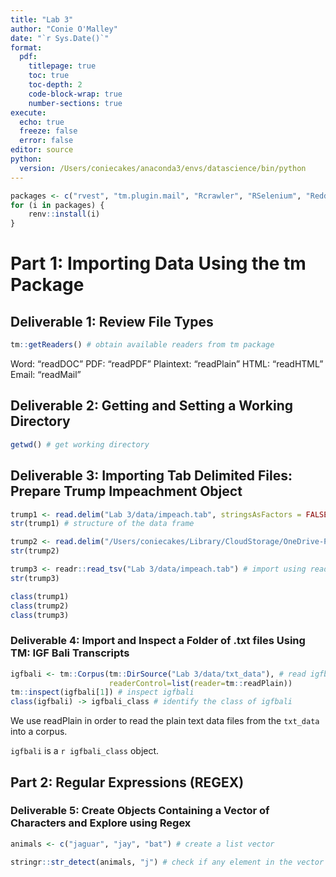 ```yaml
---
title: "Lab 3"
author: "Conie O'Malley"
date: "`r Sys.Date()`"
format: 
  pdf: 
    titlepage: true
    toc: true
    toc-depth: 2
    code-block-wrap: true
    number-sections: true
execute:
  echo: true
  freeze: false
  error: false
editor: source
python:
  version: /Users/coniecakes/anaconda3/envs/datascience/bin/python
---
```


```r
packages <- c("rvest", "tm.plugin.mail", "Rcrawler", "RSelenium", "RedditExtractoR", "bskyr", "rtoot")
for (i in packages) {
    renv::install(i)
}
```

# Part 1: Importing Data Using the tm Package

## Deliverable 1: Review File Types

```r
tm::getReaders() # obtain available readers from tm package
```

Word: "readDOC"
PDF: "readPDF"
Plaintext: "readPlain"
HTML: "readHTML"
Email: "readMail"

## Deliverable 2: Getting and Setting a Working Directory
```r
getwd() # get working directory
```

## Deliverable 3: Importing Tab Delimited Files: Prepare Trump Impeachment Object
```r
trump1 <- read.delim("Lab 3/data/impeach.tab", stringsAsFactors = FALSE) # read tab delimited file
str(trump1) # structure of the data frame

trump2 <- read.delim("/Users/coniecakes/Library/CloudStorage/OneDrive-Personal/001. Documents - Main/023. Programming Tools/R Studio/AdvTxtAnalytics/Lab 3/data/impeach.tab", stringsAsFactors = FALSE) # read using absolute path
str(trump2)

trump3 <- readr::read_tsv("Lab 3/data/impeach.tab") # import using read_tsv
str(trump3)

class(trump1)
class(trump2)
class(trump3)
```

### Deliverable 4: Import and Inspect a Folder of .txt files Using TM: IGF Bali Transcripts
```r
igfbali <- tm::Corpus(tm::DirSource("Lab 3/data/txt_data"), # read igfbali data into corpus vector
                      readerControl=list(reader=tm::readPlain))
tm::inspect(igfbali[1]) # inspect igfbali
class(igfbali) -> igfbali_class # identify the class of igfbali
```

We use readPlain in order to read the plain text data files from the `txt_data` into a corpus.


`igfbali` is a `r igfbali_class` object.

## Part 2: Regular Expressions (REGEX)

### Deliverable 5: Create Objects Containing a Vector of Characters and Explore using Regex
```r
animals <- c("jaguar", "jay", "bat") # create a list vector

stringr::str_detect(animals, "j") # check if any element in the vector contains the character "j"
```


